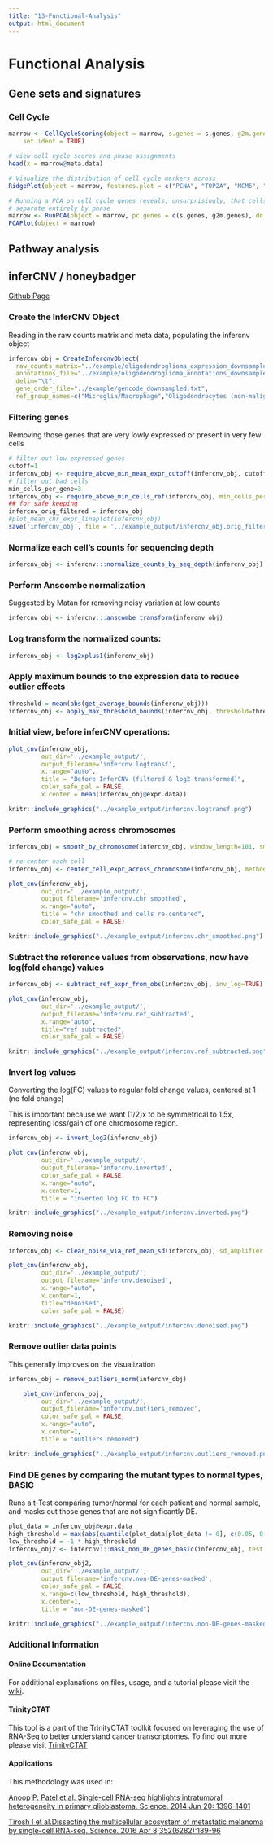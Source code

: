 ```yaml
---
title: "13-Functional-Analysis"
output: html_document
---
```


# Functional Analysis

## Gene sets and signatures

### Cell Cycle

```r
marrow <- CellCycleScoring(object = marrow, s.genes = s.genes, g2m.genes = g2m.genes, 
    set.ident = TRUE)

# view cell cycle scores and phase assignments
head(x = marrow@meta.data)
```


```r
# Visualize the distribution of cell cycle markers across
RidgePlot(object = marrow, features.plot = c("PCNA", "TOP2A", "MCM6", "MKI67"), nCol = 2)
```



```r
# Running a PCA on cell cycle genes reveals, unsurprisingly, that cells
# separate entirely by phase
marrow <- RunPCA(object = marrow, pc.genes = c(s.genes, g2m.genes), do.print = FALSE)
PCAPlot(object = marrow)
```


## Pathway analysis








## inferCNV / honeybadger
[Github Page](https://github.com/broadinstitute/inferCNV)


### Create the InferCNV Object

Reading in the raw counts matrix and meta data, populating the infercnv object

```r
infercnv_obj = CreateInfercnvObject(
  raw_counts_matrix="../example/oligodendroglioma_expression_downsampled.counts.matrix",
  annotations_file="../example/oligodendroglioma_annotations_downsampled.txt",
  delim="\t",
  gene_order_file="../example/gencode_downsampled.txt",
  ref_group_names=c("Microglia/Macrophage","Oligodendrocytes (non-malignant)"))
```


### Filtering genes

Removing those genes that are very lowly expressed or present in very few cells


```r
# filter out low expressed genes
cutoff=1
infercnv_obj <- require_above_min_mean_expr_cutoff(infercnv_obj, cutoff)
# filter out bad cells
min_cells_per_gene=3
infercnv_obj <- require_above_min_cells_ref(infercnv_obj, min_cells_per_gene=min_cells_per_gene)
## for safe keeping
infercnv_orig_filtered = infercnv_obj
#plot_mean_chr_expr_lineplot(infercnv_obj)
save('infercnv_obj', file = '../example_output/infercnv_obj.orig_filtered')
```


### Normalize each cell's counts for sequencing depth

```r
infercnv_obj <- infercnv:::normalize_counts_by_seq_depth(infercnv_obj)
```


### Perform Anscombe normalization

Suggested by Matan for removing noisy variation at low counts

```r
infercnv_obj <- infercnv:::anscombe_transform(infercnv_obj)
```
<!--save('infercnv_obj', file='../example_output/infercnv_obj.anscombe')
```-->


### Log transform the normalized counts:

```r
infercnv_obj <- log2xplus1(infercnv_obj)
```
<!--save('infercnv_obj', file='../example_output/infercnv_obj.log_transformed')
```-->

### Apply maximum bounds to the expression data to reduce outlier effects
```r
threshold = mean(abs(get_average_bounds(infercnv_obj)))
infercnv_obj <- apply_max_threshold_bounds(infercnv_obj, threshold=threshold)
```

### Initial view, before inferCNV operations:

```r
plot_cnv(infercnv_obj,
         out_dir='../example_output/', 
         output_filename='infercnv.logtransf', 
         x.range="auto", 
         title = "Before InferCNV (filtered & log2 transformed)", 
         color_safe_pal = FALSE, 
         x.center = mean(infercnv_obj@expr.data))
```


```r
knitr::include_graphics("../example_output/infercnv.logtransf.png")
```



### Perform smoothing across chromosomes

```r
infercnv_obj = smooth_by_chromosome(infercnv_obj, window_length=101, smooth_ends=TRUE)
```
<!--# save('infercnv_obj', file='../example_output/infercnv_obj.smooth_by_chr')-->

```r
# re-center each cell
infercnv_obj <- center_cell_expr_across_chromosome(infercnv_obj, method = "median")
```
<!--# save('infercnv_obj', file='../example_output/infercnv_obj.cells_recentered')-->


```r
plot_cnv(infercnv_obj, 
         out_dir='../example_output/',
         output_filename='infercnv.chr_smoothed', 
         x.range="auto", 
         title = "chr smoothed and cells re-centered", 
         color_safe_pal = FALSE)
```


```r
knitr::include_graphics("../example_output/infercnv.chr_smoothed.png")
```



### Subtract the reference values from observations, now have log(fold change) values

```r
infercnv_obj <- subtract_ref_expr_from_obs(infercnv_obj, inv_log=TRUE)
```
<!--
save('infercnv_obj', file='../example_output/infercnv_obj.ref_subtracted')
```-->

```r
plot_cnv(infercnv_obj,
         out_dir='../example_output/',
         output_filename='infercnv.ref_subtracted', 
         x.range="auto", 
         title="ref subtracted", 
         color_safe_pal = FALSE)
```

```r
knitr::include_graphics("../example_output/infercnv.ref_subtracted.png")
```


### Invert log values

Converting the log(FC) values to regular fold change values, centered at 1 (no fold change)

This is important because we want (1/2)x to be symmetrical to 1.5x, representing loss/gain of one chromosome region.

```r
infercnv_obj <- invert_log2(infercnv_obj)
```
<!--save('infercnv_obj', file='../example_output/infercnv_obj.inverted_log')
```-->


```r
plot_cnv(infercnv_obj, 
         out_dir='../example_output/',
         output_filename='infercnv.inverted', 
         color_safe_pal = FALSE, 
         x.range="auto", 
         x.center=1, 
         title = "inverted log FC to FC")
```


```r
knitr::include_graphics("../example_output/infercnv.inverted.png")
```


### Removing noise

```r
infercnv_obj <- clear_noise_via_ref_mean_sd(infercnv_obj, sd_amplifier = 1.5)
```
<!--save('infercnv_obj', file='../example_output/infercnv_obj.denoised')
```-->


```r
plot_cnv(infercnv_obj,
         out_dir='../example_output/',
         output_filename='infercnv.denoised', 
         x.range="auto", 
         x.center=1, 
         title="denoised", 
         color_safe_pal = FALSE)
```

```r
knitr::include_graphics("../example_output/infercnv.denoised.png")
```

### Remove outlier data points

This generally improves on the visualization

```r
infercnv_obj = remove_outliers_norm(infercnv_obj)
```
<!--save('infercnv_obj', file="../example_output/infercnv_obj.outliers_removed")
```-->


```r
    plot_cnv(infercnv_obj, 
         out_dir='../example_output/',
         output_filename='infercnv.outliers_removed', 
         color_safe_pal = FALSE, 
         x.range="auto", 
         x.center=1, 
         title = "outliers removed")
```


```r
knitr::include_graphics("../example_output/infercnv.outliers_removed.png")
```



### Find DE genes by comparing the mutant types to normal types, BASIC

Runs a t-Test comparing tumor/normal for each patient and normal sample, and masks out those genes that are not significantly DE.

```r
plot_data = infercnv_obj@expr.data
high_threshold = max(abs(quantile(plot_data[plot_data != 0], c(0.05, 0.95))))  
low_threshold = -1 * high_threshold 
infercnv_obj2 <- infercnv:::mask_non_DE_genes_basic(infercnv_obj, test.use = 't', center_val=1)
```


```r
plot_cnv(infercnv_obj2, 
         out_dir='../example_output/',
         output_filename='infercnv.non-DE-genes-masked', 
         color_safe_pal = FALSE, 
         x.range=c(low_threshold, high_threshold), 
         x.center=1, 
         title = "non-DE-genes-masked")
```


```r
knitr::include_graphics("../example_output/infercnv.non-DE-genes-masked.png")
```

### Additional Information
#### Online Documentation

For additional explanations on files, usage, and a tutorial please visit the [wiki](https://github.com/broadinstitute/inferCNV/wiki).


#### TrinityCTAT
This tool is a part of the TrinityCTAT toolkit focused on leveraging the use of RNA-Seq to better understand cancer transcriptomes. To find out more please visit [TrinityCTAT](https://github.com/NCIP/Trinity_CTAT/wiki)


#### Applications

This methodology was used in:

[Anoop P. Patel et al. Single-cell RNA-seq highlights intratumoral heterogeneity in primary glioblastoma. Science. 2014 Jun 20: 1396-1401](http://www.ncbi.nlm.nih.gov/pmc/articles/PMC4123637/)

[Tirosh I et al.Dissecting the multicellular ecosystem of metastatic melanoma by single-cell RNA-seq. Science. 2016 Apr 8;352(6282):189-96](http://www.ncbi.nlm.nih.gov/pubmed/27124452)
